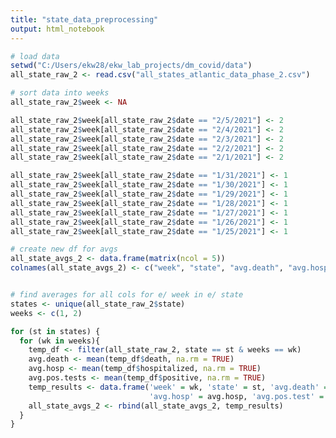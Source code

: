 ```yaml
---
title: "state_data_preprocessing"
output: html_notebook
---
```



```r
# load data
setwd("C:/Users/ekw28/ekw_lab_projects/dm_covid/data")
all_state_raw_2 <- read.csv("all_states_atlantic_data_phase_2.csv")

```

```r
# sort data into weeks
all_state_raw_2$week <- NA

all_state_raw_2$week[all_state_raw_2$date == "2/5/2021"] <- 2
all_state_raw_2$week[all_state_raw_2$date == "2/4/2021"] <- 2
all_state_raw_2$week[all_state_raw_2$date == "2/3/2021"] <- 2
all_state_raw_2$week[all_state_raw_2$date == "2/2/2021"] <- 2
all_state_raw_2$week[all_state_raw_2$date == "2/1/2021"] <- 2

all_state_raw_2$week[all_state_raw_2$date == "1/31/2021"] <- 1
all_state_raw_2$week[all_state_raw_2$date == "1/30/2021"] <- 1
all_state_raw_2$week[all_state_raw_2$date == "1/29/2021"] <- 1
all_state_raw_2$week[all_state_raw_2$date == "1/28/2021"] <- 1
all_state_raw_2$week[all_state_raw_2$date == "1/27/2021"] <- 1
all_state_raw_2$week[all_state_raw_2$date == "1/26/2021"] <- 1
all_state_raw_2$week[all_state_raw_2$date == "1/25/2021"] <- 1

# create new df for avgs
all_state_avgs_2 <- data.frame(matrix(ncol = 5))
colnames(all_state_avgs_2) <- c("week", "state", "avg.death", "avg.hosp", "avg.pos.test")


# find averages for all cols for e/ week in e/ state
states <- unique(all_state_raw_2$state)
weeks <- c(1, 2)

for (st in states) {
  for (wk in weeks){
    temp_df <- filter(all_state_raw_2, state == st & weeks == wk)
    avg.death <- mean(temp_df$death, na.rm = TRUE)
    avg.hosp <- mean(temp_df$hospitalized, na.rm = TRUE)
    avg.pos.tests <- mean(temp_df$positive, na.rm = TRUE)
    temp_results <- data.frame('week' = wk, 'state' = st, 'avg.death' = avg.death, 
                               'avg.hosp' = avg.hosp, 'avg.pos.test' = avg.pos.tests)
    all_state_avgs_2 <- rbind(all_state_avgs_2, temp_results)
  }
}



```

